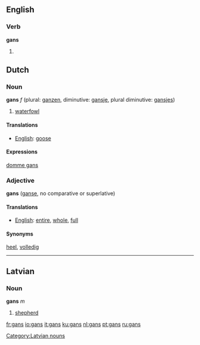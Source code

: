{{see|Gans}}

==English==
===Verb===
'''gans'''

# {{cattag|Geordie}} {{third-person singular of|gan}}

==Dutch==
===Noun===
'''gans''' ''f'' (plural: [[ganzen]], diminutive: [[gansje]], plural diminutive: [[gansjes]])

# [[waterfowl]]

====Translations====
*[[English]]: [[goose]]

====Expressions====
[[domme gans]]


===Adjective===
'''gans''' ([[ganse]], no comparative or superlative)

====Translations====
*[[English]]: [[entire]], [[whole]], [[full]]

====Synonyms====
[[heel]], [[volledig]]

----

==Latvian==
===Noun===
'''gans''' ''m''

# [[shepherd]]

[[Category:Latvian nouns]]

[[fr:gans]]
[[io:gans]]
[[it:gans]]
[[ku:gans]]
[[nl:gans]]
[[pt:gans]]
[[ru:gans]]